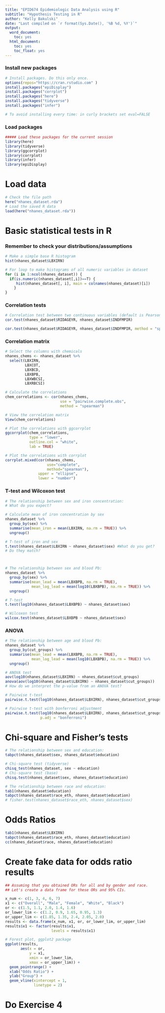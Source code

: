 ```yaml
---
title: "EPID674 Epidemiologic Data Analysis using R"
subtitle: "Hypothesis Testing in R"
author: "Kelly Bakulski"
date: "Last compiled on `r format(Sys.Date(), '%B %d, %Y')`"
output:
  word_document:
    toc: yes
  html_document:
    toc: yes
    toc_float: yes
---
```


### Install new packages
```r
# Install packages. Do this only once. 
options(repos="https://cran.rstudio.com" )
install.packages("epiDisplay")
install.packages("corrplot")
install.packages("here")
install.packages("tidyverse")
install.packages("infer")

# To avoid installing every time: in curly brackets set eval=FALSE
```

### Load packages
```r
##### Load these packages for the current session
library(here)
library(tidyverse)
library(ggcorrplot)
library(corrplot)
library(infer)
library(epiDisplay)
```


# Load data
```r
# Check the file path
here("nhanes_dataset.rda")
# Load the saved R data
load(here("nhanes_dataset.rda"))
```


# Basic statistical tests in R

### Remember to check your distributions/assumptions
```r

# Make a simple base R histogram
hist(nhanes_dataset$LBXIRN)

# For loop to make histograms of all numeric variables in dataset
for (i in 1:ncol(nhanes_dataset)) {
  if(is.numeric(nhanes_dataset[,i])==T) {
     hist(nhanes_dataset[, i], main = colnames(nhanes_dataset)[i])
    }
}
```


### Correlation tests
```r
# Correlation test between two continuous variables (default is Pearson)
cor.test(nhanes_dataset$RIDAGEYR, nhanes_dataset$INDFMPIR)

cor.test(nhanes_dataset$RIDAGEYR, nhanes_dataset$INDFMPIR, method = "spearman")
```


### Correlation matrix
```r
# Select the columns with chemicals
nhanes_chems <- nhanes_dataset %>%
  select(LBXIRN,
         LBXCOT,
         LBXBCD,
         LBXBPB,
         LBXWBCSI,
         LBXRBCSI)

# Calculate the correlations
chem_correlations <- cor(nhanes_chems,
                         use = "pairwise.complete.obs",
                         method = "spearman")

# View the correlation matrix
View(chem_correlations)

# Plot the correlations with ggcorrplot
ggcorrplot(chem_correlations,
           type = "lower",
           outline.col = "white",
           lab = TRUE)

# Plot the correlations with corrplot
corrplot.mixed(cor(nhanes_chems,
                   use="complete",
                   method="spearman"),
               upper = "ellipse",
               lower = "number")
```

### T-test and Wilcoxon test
```r
# The relationship between sex and iron concentration:
# What do you expect?

# Calculate mean of iron concentration by sex
nhanes_dataset %>%
  group_by(sex) %>%
  summarise(mean_iron = mean(LBXIRN, na.rm = TRUE)) %>%
  ungroup()

# T-test of iron and sex
t.test(nhanes_dataset$LBXIRN ~ nhanes_dataset$sex) #What do you get? 
# Do they match?



# The relationship between sex and blood Pb:
nhanes_dataset %>%
  group_by(sex) %>%
  summarise(mean_lead = mean(LBXBPB, na.rm = TRUE),
            mean_log_lead = mean(log10(LBXBPB), na.rm = TRUE)) %>%
  ungroup()

# T-test
t.test(log10(nhanes_dataset$LBXBPB) ~ nhanes_dataset$sex)

# Wilcoxon test
wilcox.test(nhanes_dataset$LBXBPB ~ nhanes_dataset$sex)
```

### ANOVA
```r
# The relationship between age and blood Pb:
nhanes_dataset %>%
  group_by(cut_groups) %>%
  summarise(mean_lead = mean(LBXBPB, na.rm = TRUE),
            mean_log_lead = mean(log10(LBXBPB), na.rm = TRUE)) %>%
  ungroup()

# ANOVA test
aov(log10(nhanes_dataset$LBXIRN) ~ nhanes_dataset$cut_groups)
anova(aov(log10(nhanes_dataset$LBXIRN) ~ nhanes_dataset$cut_groups))
# How do we interpret the p-value from an ANOVA test?

# Pairwise t-test
pairwise.t.test(log10(nhanes_dataset$LBXIRN), nhanes_dataset$cut_groups)

# Pairwise t-test with bonferroni adjustment
pairwise.t.test(log10(nhanes_dataset$LBXIRN), nhanes_dataset$cut_groups,
                p.adj = "bonferroni")
```

# Chi-square and Fisher's tests
```r
# The relationship between sex and education:
tabpct(nhanes_dataset$sex, nhanes_dataset$education)

# Chi-square test (tidyverse)
chisq_test(nhanes_dataset, sex ~ education)
# Chi-square test (base)
chisq.test(nhanes_dataset$sex, nhanes_dataset$education)

# The relationship between race and education:
tab1(nhanes_dataset$education)
tabpct(nhanes_dataset$race_eth, nhanes_dataset$education)
# fisher.test(nhanes_dataset$race_eth, nhanes_dataset$sex)
```



# Odds Ratios
```r
tab1(nhanes_dataset$LBXIRN)
tabpct(nhanes_dataset$race_eth, nhanes_dataset$education)
cc(nhanes_dataset$race, nhanes_dataset$education)
```




# Create fake data for odds ratio results
```r
## Assuming that you obtained ORs for all and by gender and race.
## Let's create a data frame for these ORs and 95% CIs.

x_num <- c(1, 3, 4, 6, 7)
x1 <- c("Overall", "Male", "Female", "White", "Black")
or <- c(1.5, 1.1, 2.0, 1.4, 1.6)
or_lower_lim <- c(1.2, 0.9, 1.65, 0.95, 1.3)
or_upper_lim <- c(1.85, 1.35, 2.4, 2.05, 2.0)
results <- data.frame(x_num, x1, or, or_lower_lim, or_upper_lim)
results$x1 <- factor(results$x1,
                     levels = results$x1)
```


```r
# Forest plot, ggplot2 package
ggplot(results,
       aes(x = or,
           y = x1,
           xmin = or_lower_lim,
           xmax = or_upper_lim)) +
  geom_pointrange() +
  xlab("Odds Ratio") +
  ylab("Group") +
  geom_vline(xintercept = 1,
             linetype = 2)
```

# Do Exercise 4
